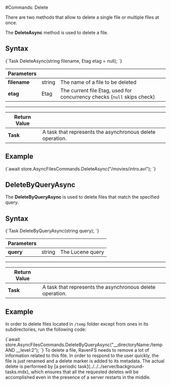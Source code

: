 
#Commands: Delete

There are two methods that allow to delete a single file or multiple files at once.



The **DeleteAsync** method is used to delete a file.

## Syntax

<TabItem value="delete_1" label="delete_1">
<CodeBlock language="csharp">
{`Task DeleteAsync(string filename, Etag etag = null);
`}
</CodeBlock>
</TabItem>

| Parameters | | |
| ------------- | ------------- | ----- |
| **filename** | string | The name of a file to be deleted |
| **etag** | Etag | The current file Etag, used for concurrency checks (`null` skips check) |

---

| Return Value | |
| ------------- | ------------- |
| **Task** | A task that represents the asynchronous delete operation. |

## Example

<TabItem value="delete_2" label="delete_2">
<CodeBlock language="csharp">
{`await store.AsyncFilesCommands.DeleteAsync("/movies/intro.avi");
`}
</CodeBlock>
</TabItem>





## DeleteByQueryAsync

The **DeleteByQueryAsync** is used to delete files that match the specified query.

## Syntax

<TabItem value="delete_by_query_1" label="delete_by_query_1">
<CodeBlock language="csharp">
{`Task DeleteByQueryAsync(string query);
`}
</CodeBlock>
</TabItem>

| Parameters | | |
| ------------- | ------------- | ----- |
| **query** | string | The Lucene query |

---

| Return Value | |
| ------------- | ------------- |
| **Task** | A task that represents the asynchronous delete operation. |

## Example

In order to delete files located in `/temp` folder except from ones in its subdirectories, run the following code:

<TabItem value="delete_by_query_2" label="delete_by_query_2">
<CodeBlock language="csharp">
{`await store.AsyncFilesCommands.DeleteByQueryAsync("__directoryName:/temp AND __level:2");
`}
</CodeBlock>
</TabItem>



<Admonition type="info" title="Delete on the server side" id="delete-on-the-server-side" href="#delete-on-the-server-side">
To delete a file, RavenFS needs to remove a lot of information related to this file. In order to respond to the user quickly, the file is just renamed and a delete marker is added to its metadata. The actual delete is performed by [a periodic task](../../../server/background-tasks.mdx), which ensures that all the requested deletes will be accomplished even in the presence of a server restarts in the middle.
</Admonition>


